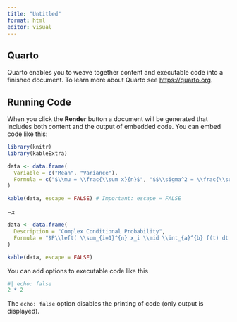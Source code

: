 ```yaml
---
title: "Untitled"
format: html
editor: visual
---
```


## Quarto

Quarto enables you to weave together content and executable code into a finished document. To learn more about Quarto see <https://quarto.org>.

## Running Code

When you click the **Render** button a document will be generated that includes both content and the output of embedded code. You can embed code like this:

```r
library(knitr)
library(kableExtra)

data <- data.frame(
  Variable = c("Mean", "Variance"),
  Formula = c("$\\mu = \\frac{\\sum x}{n}$", "$$\\sigma^2 = \\frac{\\sum (x - \\mu)^2}{n}$$")
)

kable(data, escape = FALSE) # Important: escape = FALSE
```
$-x$
```r

data <- data.frame(
  Description = "Complex Conditional Probability",
  Formula = "$P\\left( \\sum_{i=1}^{n} x_i \\mid \\int_{a}^{b} f(t) dt \\right)$"
)

kable(data, escape = FALSE)
```


You can add options to executable code like this

```r
#| echo: false
2 * 2
```

The `echo: false` option disables the printing of code (only output is displayed).
